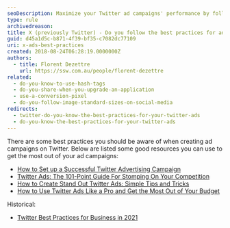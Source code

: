 ```yaml
---
seoDescription: Maximize your Twitter ad campaigns' performance by following best practices and utilizing expert resources on campaign setup, ad creation, and budget optimization.
type: rule
archivedreason:
title: X (previously Twitter) - Do you follow the best practices for ads?
guid: d45a1d5c-b871-4f39-bf35-c7082dc77109
uri: x-ads-best-practices
created: 2018-08-24T06:28:19.0000000Z
authors:
  - title: Florent Dezettre
    url: https://ssw.com.au/people/florent-dezettre
related:
  - do-you-know-to-use-hash-tags
  - do-you-share-when-you-upgrade-an-application
  - use-a-conversion-pixel
  - do-you-follow-image-standard-sizes-on-social-media
redirects:
  - twitter-do-you-know-the-best-practices-for-your-twitter-ads
  - do-you-know-the-best-practices-for-your-twitter-ads
---
```


There are some best practices you should be aware of when creating ad campaigns on Twitter.
Below are listed some good resources you can use to get the most out of your ad campaigns:

* [How to Set up a Successful Twitter Advertising Campaign](https://sproutsocial.com/insights/twitter-advertising/)
* [Twitter Ads: The 101-Point Guide For Stomping On Your Competition](https://klientboost.com/twitter/twitter-ads)
* [How to Create Stand Out Twitter Ads: Simple Tips and Tricks](https://medium.com/@crello/how-to-create-stand-out-twitter-ads-simple-tips-and-tricks-2f7373760504)
* [How to Use Twitter Ads Like a Pro and Get the Most Out of Your Budget](https://blog.hootsuite.com/twitter-ads/)

Historical:

* [Twitter Best Practices for Business in 2021](https://www.marketingdigibook.com/blog/twitter-best-practices/)